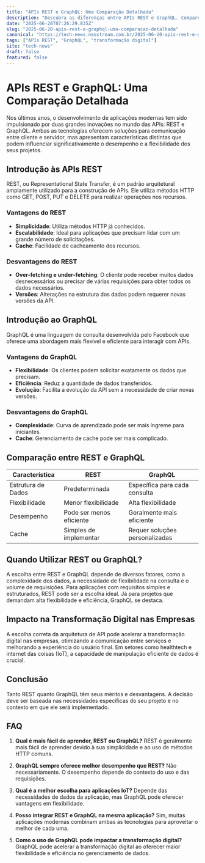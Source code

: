 ```yaml
---
title: "APIs REST e GraphQL: Uma Comparação Detalhada"
description: "Descubra as diferenças entre APIs REST e GraphQL. Compare para escolher a melhor solução para sua empresa."
date: "2025-06-20T07:26:29.835Z"
slug: "2025-06-20-apis-rest-e-graphql-uma-comparacao-detalhada"
canonical: "https://tech-news.neostream.com.br/2025-06-20-apis-rest-e-graphql-uma-comparacao-detalhada"
tags: ["APIs REST", "GraphQL", "transformação digital"]
site: "tech-news"
draft: false
featured: false
---
```


# APIs REST e GraphQL: Uma Comparação Detalhada

Nos últimos anos, o desenvolvimento de aplicações modernas tem sido impulsionado por duas grandes inovações no mundo das APIs: REST e GraphQL. Ambas as tecnologias oferecem soluções para comunicação entre cliente e servidor, mas apresentam características distintas que podem influenciar significativamente o desempenho e a flexibilidade dos seus projetos.

## Introdução às APIs REST

REST, ou Representational State Transfer, é um padrão arquitetural amplamente utilizado para a construção de APIs. Ele utiliza métodos HTTP como GET, POST, PUT e DELETE para realizar operações nos recursos.

### Vantagens do REST

- **Simplicidade**: Utiliza métodos HTTP já conhecidos.
- **Escalabilidade**: Ideal para aplicações que precisam lidar com um grande número de solicitações.
- **Cache**: Facilidade de cacheamento dos recursos.

### Desvantagens do REST

- **Over-fetching e under-fetching**: O cliente pode receber muitos dados desnecessários ou precisar de várias requisições para obter todos os dados necessários.
- **Versões**: Alterações na estrutura dos dados podem requerer novas versões da API.

## Introdução ao GraphQL

GraphQL é uma linguagem de consulta desenvolvida pelo Facebook que oferece uma abordagem mais flexível e eficiente para interagir com APIs.

### Vantagens do GraphQL

- **Flexibilidade**: Os clientes podem solicitar exatamente os dados que precisam.
- **Eficiência**: Reduz a quantidade de dados transferidos.
- **Evolução**: Facilita a evolução da API sem a necessidade de criar novas versões.

### Desvantagens do GraphQL

- **Complexidade**: Curva de aprendizado pode ser mais íngreme para iniciantes.
- **Cache**: Gerenciamento de cache pode ser mais complicado.

## Comparação entre REST e GraphQL

| Característica        | REST                             | GraphQL                        |
|-----------------------|----------------------------------|--------------------------------|
| Estrutura de Dados    | Predeterminada                   | Específica para cada consulta  |
| Flexibilidade         | Menor flexibilidade              | Alta flexibilidade             |
| Desempenho            | Pode ser menos eficiente         | Geralmente mais eficiente      |
| Cache                 | Simples de implementar           | Requer soluções personalizadas |

## Quando Utilizar REST ou GraphQL?

A escolha entre REST e GraphQL depende de diversos fatores, como a complexidade dos dados, a necessidade de flexibilidade na consulta e o volume de requisições. Para aplicações com requisitos simples e estruturados, REST pode ser a escolha ideal. Já para projetos que demandam alta flexibilidade e eficiência, GraphQL se destaca.

## Impacto na Transformação Digital nas Empresas

A escolha correta da arquitetura de API pode acelerar a transformação digital nas empresas, otimizando a comunicação entre serviços e melhorando a experiência do usuário final. Em setores como healthtech e internet das coisas (IoT), a capacidade de manipulação eficiente de dados é crucial.

## Conclusão

Tanto REST quanto GraphQL têm seus méritos e desvantagens. A decisão deve ser baseada nas necessidades específicas do seu projeto e no contexto em que ele será implementado.

## FAQ

1. **Qual é mais fácil de aprender, REST ou GraphQL?**
   REST é geralmente mais fácil de aprender devido à sua simplicidade e ao uso de métodos HTTP comuns.

2. **GraphQL sempre oferece melhor desempenho que REST?**
   Não necessariamente. O desempenho depende do contexto do uso e das requisições.

3. **Qual é a melhor escolha para aplicações IoT?**
   Depende das necessidades de dados da aplicação, mas GraphQL pode oferecer vantagens em flexibilidade.

4. **Posso integrar REST e GraphQL na mesma aplicação?**
   Sim, muitas aplicações modernas combinam ambas as tecnologias para aproveitar o melhor de cada uma.

5. **Como o uso de GraphQL pode impactar a transformação digital?**
   GraphQL pode acelerar a transformação digital ao oferecer maior flexibilidade e eficiência no gerenciamento de dados.